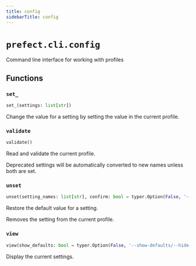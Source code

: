 ```yaml
---
title: config
sidebarTitle: config
---
```


# `prefect.cli.config`



Command line interface for working with profiles


## Functions

### `set_` <sup><a href="https://github.com/prefecthq/prefect/blob/main/src/prefect/cli/config.py#L39" target="_blank"><Icon icon="github" style="width: 14px; height: 14px;" /></a></sup>

```python
set_(settings: list[str])
```


Change the value for a setting by setting the value in the current profile.


### `validate` <sup><a href="https://github.com/prefecthq/prefect/blob/main/src/prefect/cli/config.py#L85" target="_blank"><Icon icon="github" style="width: 14px; height: 14px;" /></a></sup>

```python
validate()
```


Read and validate the current profile.

Deprecated settings will be automatically converted to new names unless both are
set.


### `unset` <sup><a href="https://github.com/prefecthq/prefect/blob/main/src/prefect/cli/config.py#L102" target="_blank"><Icon icon="github" style="width: 14px; height: 14px;" /></a></sup>

```python
unset(setting_names: list[str], confirm: bool = typer.Option(False, '--yes', '-y'))
```


Restore the default value for a setting.

Removes the setting from the current profile.


### `view` <sup><a href="https://github.com/prefecthq/prefect/blob/main/src/prefect/cli/config.py#L173" target="_blank"><Icon icon="github" style="width: 14px; height: 14px;" /></a></sup>

```python
view(show_defaults: bool = typer.Option(False, '--show-defaults/--hide-defaults', help=show_defaults_help), show_sources: bool = typer.Option(True, '--show-sources/--hide-sources', help=show_sources_help), show_secrets: bool = typer.Option(False, '--show-secrets/--hide-secrets', help='Toggle display of secrets setting values.'))
```


Display the current settings.


